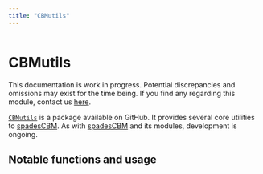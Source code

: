 ```yaml
---
title: "CBMutils"
---
```

```r
```

# CBMutils

:::{.rmdimportant}
This documentation is work in progress. Potential discrepancies and omissions may exist for the time being. If you find any regarding this module, contact us [here]("https://github.com/PredictiveEcology/CBMutils/issues").
:::

[`CBMutils`](https://github.com/PredictiveEcology/CBMutils/tree/development) is a package available on GitHub. It provides several core utilities to [spadesCBM](https://github.com/PredictiveEcology/spadesCBM). As with [spadesCBM](https://github.com/PredictiveEcology/spadesCBM) and its modules, development is ongoing. 

## Notable functions and usage
